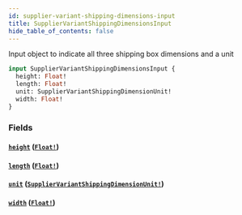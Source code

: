 ```yaml
---
id: supplier-variant-shipping-dimensions-input
title: SupplierVariantShippingDimensionsInput
hide_table_of_contents: false
---
```



Input object to indicate all three shipping box dimensions and a unit

```graphql
input SupplierVariantShippingDimensionsInput {
  height: Float!
  length: Float!
  unit: SupplierVariantShippingDimensionUnit!
  width: Float!
}
```


### Fields

#### [`height`](#) ([`Float!`](/developers/supplier-apis/supply-api/graphql/reference/scalars/float))




#### [`length`](#) ([`Float!`](/developers/supplier-apis/supply-api/graphql/reference/scalars/float))




#### [`unit`](#) ([`SupplierVariantShippingDimensionUnit!`](/developers/supplier-apis/supply-api/graphql/reference/enums/supplier-variant-shipping-dimension-unit))




#### [`width`](#) ([`Float!`](/developers/supplier-apis/supply-api/graphql/reference/scalars/float))






